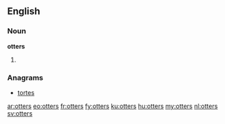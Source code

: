 ==English==

===Noun===
'''otters'''

# {{plural of|otter}}

===Anagrams===
* [[tortes#English|tortes]]

[[ar:otters]]
[[eo:otters]]
[[fr:otters]]
[[fy:otters]]
[[ku:otters]]
[[hu:otters]]
[[my:otters]]
[[nl:otters]]
[[sv:otters]]